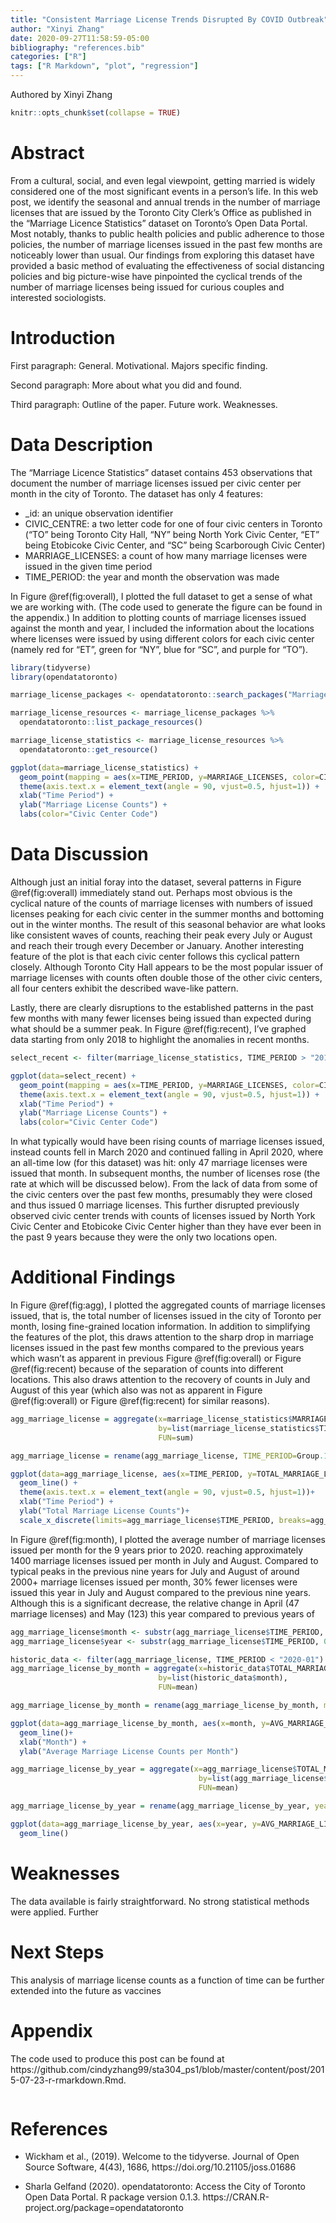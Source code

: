 ```yaml
---
title: "Consistent Marriage License Trends Disrupted By COVID Outbreak"
author: "Xinyi Zhang"
date: 2020-09-27T11:58:59-05:00
bibliography: "references.bib"
categories: ["R"]
tags: ["R Markdown", "plot", "regression"]
---
```

Authored by Xinyi Zhang

```r
knitr::opts_chunk$set(collapse = TRUE)
```

# Abstract
From a cultural, social, and even legal viewpoint, getting married is widely considered one of the most significant events in a person's life. In this web post, we identify the seasonal and annual trends in the number of marriage licenses that are issued by the Toronto City Clerk's Office as published in the "Marriage Licence Statistics" dataset on Toronto's Open Data Portal. Most notably, thanks to public health policies and public adherence to those policies, the number of marriage licenses issued in the past few months are noticeably lower than usual. Our findings from exploring this dataset have provided a basic method of evaluating the effectiveness of social distancing policies and big picture-wise have pinpointed the cyclical trends of the number of marriage licenses being issued for curious couples and interested sociologists.


# Introduction
First paragraph: General. Motivational. Majors specific finding. 

Second paragraph: More about what you did and found.

Third paragraph: Outline of the paper. Future work. Weaknesses.


# Data Description 
The "Marriage Licence Statistics" dataset contains 453 observations that document the number of marriage licenses issued per civic center per month in the city of Toronto. The dataset has only 4 features: 

* _id: an unique observation identifier
* CIVIC_CENTRE: a two letter code for one of four civic centers in Toronto ("TO" being Toronto City Hall, "NY" being North York Civic Center, "ET" being Etobicoke Civic Center, and "SC" being Scarborough Civic Center)
* MARRIAGE_LICENSES: a count of how many marriage licenses were issued in the given time period
* TIME_PERIOD: the year and month the observation was made

In Figure \@ref(fig:overall), I plotted the full dataset to get a sense of what we are working with. (The code used to generate the figure can be found in the appendix.) In addition to plotting counts of marriage licenses issued against the month and year, I included the information about the locations where licenses were issued by using different colors for each civic center (namely red for "ET", green for "NY", blue for "SC", and purple for "TO").


```r
library(tidyverse)
library(opendatatoronto)

marriage_license_packages <- opendatatoronto::search_packages("Marriage Licence Statistics")

marriage_license_resources <- marriage_license_packages %>% 
  opendatatoronto::list_package_resources()

marriage_license_statistics <- marriage_license_resources %>%
  opendatatoronto::get_resource()

ggplot(data=marriage_license_statistics) +
  geom_point(mapping = aes(x=TIME_PERIOD, y=MARRIAGE_LICENSES, color=CIVIC_CENTRE)) +
  theme(axis.text.x = element_text(angle = 90, vjust=0.5, hjust=1)) +
  xlab("Time Period") +
  ylab("Marriage License Counts") + 
  labs(color="Civic Center Code")
```

# Data Discussion

Although just an initial foray into the dataset, several patterns in Figure \@ref(fig:overall) immediately stand out. Perhaps most obvious is the cyclical nature of the counts of marriage licenses with numbers of issued licenses peaking for each civic center in the summer months and bottoming out in the winter months. The result of this seasonal behavior are what looks like consistent waves of counts, reaching their peak every July or August and reach their trough every December or January. Another interesting feature of the plot is that each civic center follows this cyclical pattern closely. Although Toronto City Hall appears to be the most popular issuer of marriage licenses with counts often double those of the other civic centers, all four centers exhibit the described wave-like pattern. 

Lastly, there are clearly disruptions to the established patterns in the past few months with many fewer licenses being issued than expected during what should be a summer peak. In Figure \@ref(fig:recent), I've graphed data starting from only 2018 to highlight the anomalies in recent months. 

```r
select_recent <- filter(marriage_license_statistics, TIME_PERIOD > "2017-12")

ggplot(data=select_recent) +
  geom_point(mapping = aes(x=TIME_PERIOD, y=MARRIAGE_LICENSES, color=CIVIC_CENTRE)) +
  theme(axis.text.x = element_text(angle = 90, vjust=0.5, hjust=1)) + 
  xlab("Time Period") +
  ylab("Marriage License Counts") + 
  labs(color="Civic Center Code")
```

In what typically would have been rising counts of marriage licenses issued, instead counts fell in March 2020 and continued falling in April 2020, where an all-time low (for this dataset) was hit: only 47 marriage licenses were issued that month. In subsequent months, the number of licenses rose (the rate at which will be discussed below). From the lack of data from some of the civic centers over the past few months, presumably they were closed and thus issued 0 marriage licenses. This further disrupted previously observed civic center trends with counts of licenses issued by North York Civic Center and Etobicoke Civic Center higher than they have ever been in the past 9 years because they were the only two locations open. 

# Additional Findings
In Figure \@ref(fig:agg), I plotted the aggregated counts of marriage licenses issued, that is, the total number of licenses issued in the city of Toronto per month, losing fine-grained location information. In addition to simplifying the features of the plot, this draws attention to the sharp drop in marriage licenses issued in the past few months compared to the previous years which wasn't as apparent in previous Figure \@ref(fig:overall) or Figure \@ref(fig:recent) because of the separation of counts into different locations. This also draws attention to the recovery of counts in July and August of this year (which also was not as apparent in Figure \@ref(fig:overall) or Figure \@ref(fig:recent) for similar reasons).

```r
agg_marriage_license = aggregate(x=marriage_license_statistics$MARRIAGE_LICENSES, 
                                 by=list(marriage_license_statistics$TIME_PERIOD), 
                                 FUN=sum)

agg_marriage_license = rename(agg_marriage_license, TIME_PERIOD=Group.1, TOTAL_MARRIAGE_LICENSES=x)

ggplot(data=agg_marriage_license, aes(x=TIME_PERIOD, y=TOTAL_MARRIAGE_LICENSES, group = 1)) +
  geom_line() +
  theme(axis.text.x = element_text(angle = 90, vjust=0.5, hjust=1))+ 
  xlab("Time Period") +
  ylab("Total Marriage License Counts")+
  scale_x_discrete(limits=agg_marriage_license$TIME_PERIOD, breaks=agg_marriage_license$TIME_PERIOD[seq(1, length(agg_marriage_license$TIME_PERIOD), by=2)])
```
 
In Figure \@ref(fig:month), I plotted the average number of marriage licenses issued per month for the 9 years prior to 2020. reaching approximately 1400 marriage licenses issued per month in July and August. Compared to typical peaks in the previous nine years for July and August of around 2000+ marriage licenses issued per month, 30% fewer licenses were issued this year in July and August compared to the previous nine years. Although this is a significant decrease, the relative change in April (47 marriage licenses) and May (123) this year compared to previous years of 

```r
agg_marriage_license$month <- substr(agg_marriage_license$TIME_PERIOD, 6, 7)
agg_marriage_license$year <- substr(agg_marriage_license$TIME_PERIOD, 0, 4)

historic_data <- filter(agg_marriage_license, TIME_PERIOD < "2020-01")
agg_marriage_license_by_month = aggregate(x=historic_data$TOTAL_MARRIAGE_LICENSES, 
                                 by=list(historic_data$month), 
                                 FUN=mean)

agg_marriage_license_by_month = rename(agg_marriage_license_by_month, month=Group.1, AVG_MARRIAGE_LICENSES=x)

ggplot(data=agg_marriage_license_by_month, aes(x=month, y=AVG_MARRIAGE_LICENSES, group = 1)) +
  geom_line()+ 
  xlab("Month") +
  ylab("Average Marriage License Counts per Month") 
```
```r
agg_marriage_license_by_year = aggregate(x=agg_marriage_license$TOTAL_MARRIAGE_LICENSES, 
                                          by=list(agg_marriage_license$year), 
                                          FUN=mean)

agg_marriage_license_by_year = rename(agg_marriage_license_by_year, year=Group.1, AVG_MARRIAGE_LICENSES=x)

ggplot(data=agg_marriage_license_by_year, aes(x=year, y=AVG_MARRIAGE_LICENSES, group = 1)) +
  geom_line()
```

# Weaknesses
The data available is fairly straightforward. No strong statistical methods were applied. Further

# Next Steps
This analysis of marriage license counts as a function of time can be further extended into the future as vaccines 

# Appendix
The code used to produce this post can be found at https://github.com/cindyzhang99/sta304_ps1/blob/master/content/post/2015-07-23-r-rmarkdown.Rmd.

```r

```


# References
* Wickham et al., (2019). Welcome to the tidyverse. Journal of Open Source Software, 4(43), 1686, https://doi.org/10.21105/joss.01686
  
* Sharla Gelfand (2020). opendatatoronto: Access the City of Toronto Open Data Portal. R package version 0.1.3. https://CRAN.R-project.org/package=opendatatoronto